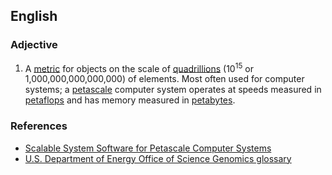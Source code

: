 ==English==

===Adjective===
{{en-adj|-}}

# A [[metric]] for objects on the scale of [[quadrillion]]s (10<sup>15</sup> or 1,000,000,000,000,000) of elements. Most often used for computer systems; a [[petascale]] computer system operates at speeds measured in [[petaflop]]s and has memory measured in [[petabyte]]s.

===References===         
* [http://www.science.doe.gov/sbir/solicitations/FY%202008/42.ASCR.Petascale.htm Scalable System Software for Petascale Computer Systems]
* [http://genomicsgtl.energy.gov/roadmap/pdf/GTL05_05App-Glossary.pdf U.S. Department of Energy Office of Science Genomics glossary]